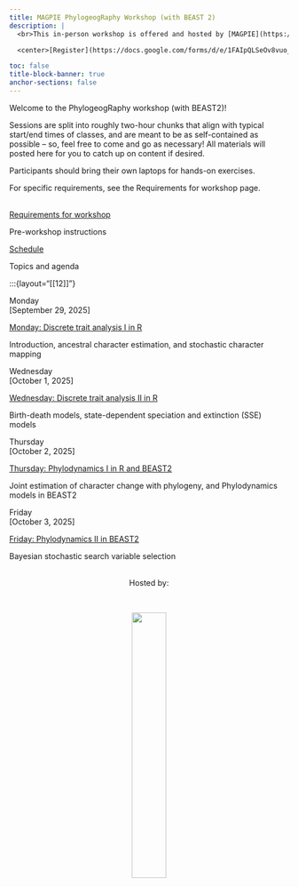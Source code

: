 ```yaml
---
title: MAGPIE PhylogeogRaphy Workshop (with BEAST 2)
description: |
  <br>This in-person workshop is offered and hosted by [MAGPIE](https://www.sfu.ca/magpie.html) in the Department of Mathematics at Simon Fraser University.

  <center>[Register](https://docs.google.com/forms/d/e/1FAIpQLSeOv8vuo_HdsrBvmoONwcjoCHNAPPXnRvYSXVJmDQBSgpsrJw/viewform?usp=dialog){.btn .btn-outline-primary}</center>

toc: false
title-block-banner: true
anchor-sections: false
---
```


Welcome to the PhylogeogRaphy workshop (with BEAST2)!


Sessions are split into roughly two-hour chunks that align with typical start/end times of classes, and are meant to be as self-contained as possible -- so, feel free to come and go as necessary! All materials will posted here for you to catch up on content if desired.

Participants should bring their own laptops for hands-on exercises.

For specific requirements, see the Requirements for workshop page.<br><br>

:::{layout="[[10]]"}

:::{.card .mb-3}
:::{.card-body}
[Requirements for workshop](topics/requirements.qmd){.card-title .stretched-link}

:::{.text-muted}
Pre-workshop instructions
:::
:::
:::
:::

:::{layout="[[10]]"}

:::{.card .mb-3}
:::{.card-body}
[Schedule](schedule.qmd){.card-title .stretched-link}

:::{.text-muted}
Topics and agenda
:::
:::
:::
:::


<!-- ================= Day 1 ================= -->
:::{layout="[[12]]"}

:::{.date}
Monday<br>[September 29, 2025]
:::

:::{layout="[[10]]"}

:::{.card .mb-3}
:::{.card-body}
[Monday: Discrete trait analysis I in R](monday.qmd){.card-title .stretched-link}

:::{.text-muted}
Introduction, ancestral character estimation, and stochastic character mapping
:::
:::
:::
:::

<!-- ================= Day 2 ================= -->
:::{layout="[[12]]"}

:::{.date}
Wednesday<br>[October 1, 2025]
:::


:::{.card .mb-3}
:::{.card-body}
[Wednesday: Discrete trait analysis II in R](wednesday.qmd){.card-title .stretched-link}

:::{.text-muted}
Birth-death models, state-dependent speciation and extinction (SSE) models
:::
:::
:::
:::

<!-- ================= Day 3 ================= -->
:::{layout="[[12]]"}

:::{.date}
Thursday<br>[October 2, 2025]
:::



:::{.card .mb-3}
:::{.card-body}
[Thursday: Phylodynamics I in R and BEAST2](thursday.qmd){.card-title .stretched-link}

:::{.text-muted}
Joint estimation of character change with phylogeny, and Phylodynamics models in BEAST2
:::
:::
:::
:::

<!-- ================= Day 4 ================= -->
:::{layout="[[12]]"}

:::{.date}
Friday<br>[October 3, 2025]
:::


:::{.card .mb-3}
:::{.card-body}
[Friday: Phylodynamics II in BEAST2](friday.qmd){.card-title .stretched-link}

:::{.text-muted}
Bayesian stochastic search variable selection
:::
:::
:::
:::




<!--
Can repeat for more days and sessions...
-->

<!--
<br><br>
![](img/duck_coffee.png){fig-alt="front logo"}
-->

<br>
<center>Hosted by:</center>
<br>

<center>![](img/magpieLogo/lightBackground/transparentcircle_darktext.png){fig-alt="host logo" width="35%"}</center>
